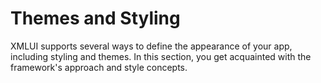 # Themes and Styling

XMLUI supports several ways to define the appearance of your app, including styling and themes. In this section, you get acquainted with the framework's approach and style concepts.